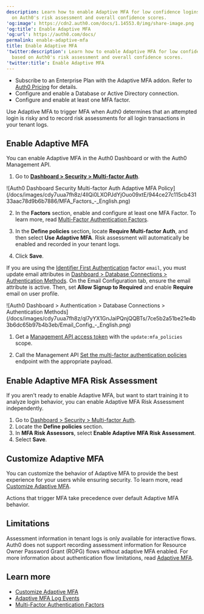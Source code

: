 ```yaml
---
description: Learn how to enable Adaptive MFA for low confidence logins based
  on Auth0's risk assessment and overall confidence scores.
'og:image': https://cdn2.auth0.com/docs/1.14553.0/img/share-image.png
'og:title': Enable Adaptive MFA
'og:url': https://auth0.com/docs/
permalink: enable-adaptive-mfa
title: Enable Adaptive MFA
'twitter:description': Learn how to enable Adaptive MFA for low confidence logins
  based on Auth0's risk assessment and overall confidence scores.
'twitter:title': Enable Adaptive MFA
---
```

<Card title="Before you start">

* Subscribe to an Enterprise Plan with the Adaptive MFA addon. Refer to [Auth0 Pricing](https://auth0.com/pricing/) for details.
* Configure and enable a Database or Active Directory connection.
* Configure and enable at least one MFA factor.

</Card>

Use <Tooltip tip="Adaptive Multi-factor Authentication: Multi-factor authentication (MFA) that is only triggered for users when an attempted login is determined to be a low confidence login." cta="View Glossary" href="/docs/glossary?term=Adaptive+MFA">Adaptive MFA</Tooltip> to trigger <Tooltip tip="Adaptive Multi-factor Authentication: Multi-factor authentication (MFA) that is only triggered for users when an attempted login is determined to be a low confidence login." cta="View Glossary" href="/docs/glossary?term=MFA">MFA</Tooltip> when Auth0 determines that an attempted login is risky and to record risk assessments for all login transactions in your tenant logs.

## Enable Adaptive MFA

You can enable Adaptive MFA in the <Tooltip tip="Auth0 Dashboard: Auth0's main product to configure your services." cta="View Glossary" href="/docs/glossary?term=Auth0+Dashboard">Auth0 Dashboard</Tooltip> or with the Auth0 <Tooltip tip="Auth0 Dashboard: Auth0's main product to configure your services." cta="View Glossary" href="/docs/glossary?term=Management+API">Management API</Tooltip>.

<Tabs><Tab title="Dashboard">

1. Go to [**Dashboard > Security > Multi-factor Auth**](https://manage.auth0.com/#/security/mfa).

<Frame>![Auth0 Dashboard Security Multi-factor Auth Adaptive MFA Policy](/docs/images/cdy7uua7fh8z/4IlQi0LXOPJdYjOuo09xtE/944ce27c115cb43133aac78d9b6b7886/MFA_Factors_-_English.png)</Frame>

2. In the **Factors** section, enable and configure at least one MFA Factor. To learn more, read [Multi-Factor Authentication Factors](/docs/secure/multi-factor-authentication/multi-factor-authentication-factors).

3. In the **Define policies** section, locate **Require Multi-factor Auth**, and then select **Use Adaptive MFA**. Risk assessment will automatically be enabled and recorded in your tenant logs.

4. Click **Save**.

<Callout icon="file-lines" color="#0EA5E9" iconType="regular">

If you are using the [Identifier First Authentication](/docs/authenticate/login/auth0-universal-login/identifier-first) factor `email`, you must update email attributes in [Dashboard > Database Connections > Authentication Methods](https://manage.auth0.com/#/connections/database). On the Email Configuration tab, ensure the email attribute is active. Then, set **Allow Signup to Required** and enable **Require** email on user profile.

<Frame>![Auth0 Dashboard > Authentication > Database Connections > Authentication Methods](/docs/images/cdy7uua7fh8z/ql7yYX1GnJaiPQnjQQBTs/7ce5b2a51be21e4b3b6dc65b97b4b3eb/Email_Config_-_English.png)</Frame>
</Callout>

</Tab><Tab title="Management API">

1. Get a [Management API access token](/docs/secure/tokens/access-tokens/management-api-access-tokens/get-management-api-access-tokens-for-production) with the `update:mfa_policies` scope.

2. Call the Management API [Set the multi-factor authentication policies](https://auth0.com/docs/api/management/v2/guardian/put-policies) endpoint with the appropriate payload.

</Tab></Tabs>

## Enable Adaptive MFA Risk Assessment

If you aren't ready to enable Adaptive MFA, but want to start training it to analyze login behavior, you can enable Adaptive MFA Risk Assessment independently.

1. Go to [Dashboard > Security > Multi-factor Auth](https://manage.auth0.com/#/security/mfa).
2. Locate the **Define policies** section.
3. In **MFA Risk Assessors**, select **Enable Adaptive MFA Risk Assessment**.
4. Select **Save**.

## Customize Adaptive MFA

You can customize the behavior of Adaptive MFA to provide the best experience for your users while ensuring security. To learn more, read [Customize Adaptive MFA](/docs/secure/multi-factor-authentication/adaptive-mfa/customize-adaptive-mfa).

<Callout icon="file-lines" color="#0EA5E9" iconType="regular">

Actions that trigger MFA take precedence over default Adaptive MFA behavior.

</Callout>

## Limitations

Assessment information in tenant logs is only available for interactive flows. Auth0 does not support recording assessment information for <Tooltip tip="Resource Owner: Entity (such as a user or application) capable of granting access to a protected resource." cta="View Glossary" href="/docs/glossary?term=Resource+Owner">Resource Owner</Tooltip> Password Grant (ROPG) flows without adaptive MFA enabled. For more information about authentication flow limitations, read [Adaptive MFA](/docs/secure/multi-factor-authentication/adaptive-mfa).

## Learn more

* [Customize Adaptive MFA](/docs/secure/multi-factor-authentication/adaptive-mfa/customize-adaptive-mfa)
* [Adaptive MFA Log Events](/docs/secure/multi-factor-authentication/adaptive-mfa/adaptive-mfa-log-events)
* [Multi-Factor Authentication Factors](/docs/secure/multi-factor-authentication/multi-factor-authentication-factors)